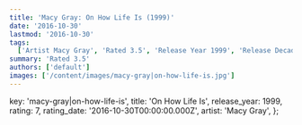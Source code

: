 ```yaml
---
title: 'Macy Gray: On How Life Is (1999)'
date: '2016-10-30'
lastmod: '2016-10-30'
tags:
  ['Artist Macy Gray', 'Rated 3.5', 'Release Year 1999', 'Release Decade 1990']
summary: 'Rated 3.5'
authors: ['default']
images: ['/content/images/macy-gray|on-how-life-is.jpg']
---
```


  key: 'macy-gray|on-how-life-is',
  title: 'On How Life Is',
  release_year: 1999,
  rating: 7,
  rating_date: '2016-10-30T00:00:00.000Z',
  artist: 'Macy Gray',
};

<MusicRating data={data} />
